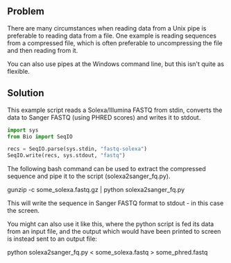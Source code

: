 == Problem ==

There are many circumstances when reading data from a Unix pipe is preferable to reading data from a file. One example is reading sequences from a compressed file, which is often preferable to uncompressing the file and then reading from it.

You can also use pipes at the Windows command line, but this isn't quite as flexible.

== Solution ==

This example script reads a Solexa/Illumina FASTQ from stdin, converts the data to Sanger FASTQ (using PHRED scores) and writes it to stdout.

<source lang=python>
import sys
from Bio import SeqIO

recs = SeqIO.parse(sys.stdin, "fastq-solexa")
SeqIO.write(recs, sys.stdout, "fastq")
</source>

The following bash command can be used to extract the compressed sequence and pipe it to the script (solexa2sanger_fq.py).

<bash>
gunzip -c some_solexa.fastq.gz | python solexa2sanger_fq.py
</bash>

This will write the sequence in Sanger FASTQ format to stdout - in this case the screen.

You might can also use it like this, where the python script is fed its data from an input file, and the output which would have been printed to screen is instead sent to an output file:

<bash>
python solexa2sanger_fq.py < some_solexa.fastq > some_phred.fastq
</bash>


